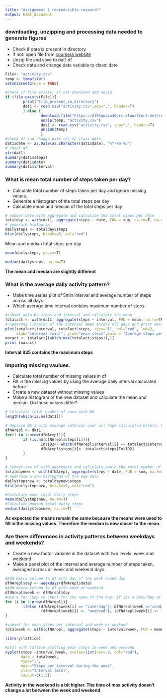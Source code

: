 ```yaml
---
title: "Assignment 1 reproducible research"
output: html_document
---
```


### downloading, unzipping and processing data needed to generate figures  
- Check if data is present in directory  
- If not: open file from [coursera website](https://d396qusza40orc.cloudfront.net/repdata%2Fdata%2Factivity.zip)  
- Unzip file and save to dat1 df  
- Check data and change date variable to class: date

```r
File<- "activity.csv"
temp <- tempfile()
setInternet2(use = TRUE)

#check if file exists, if not download and unzip
if (file.exists(File)){
        print("file_present_in_directory")
        dat1 <- read.csv("activity.csv",sep=",", header=T)
        } else {
                download.file("https://d396qusza40orc.cloudfront.net/repdata%2Fdata%2Factivity.zip", temp, mode="wb")
                unzip(temp, "activity.csv")
                dat1 <- read.csv("activity.csv", sep=",", header=T)
                unlink(temp)
                }
#check df and change date var to class date
dat1$date <- as.Date(as.character(dat1$date), "%Y-%m-%d")
# check df
str(dat1)
summary(dat1$steps)
summary(dat1$date)
summary(dat1$interval)
```

### What is mean total number of steps taken per day?  
- Calculate total number of steps taken per day and ignore missing values.  
- Generate a histogram of the total steps per day  
- Calculate mean and median of the total steps per day

```r
# subset date with aggregate and calculate the total steps per date 
totalday <- with(dat1, aggregate(steps ~ date, FUN = sum, na.rm=F, na.action= na.pass))
# generate histogram
dailysteps <- totalday$steps
hist(dailysteps, breaks=5, col="red")
```

Mean and median total steps per day
```r
mean(dailysteps, na.rm=T)
```
```r
median(dailysteps, na.rm=T)
```

**The mean and median are slightly different**  

### What is the average daily activity pattern?  
- Make time series plot of 5min interval and average number of steps across all days  
- Which average time interval contains maximum number of steps  

```r
#subset data by steps and interval and calculate the mean.
totalact <- with(dat1, aggregate(steps ~ interval, FUN = mean, na.rm=TRUE, na.action= NULL))
# Generate lineplot of the interval mean across all days and print maximum step interval
plot(totalact$interval, totalact$steps, type="l", col="red", lwd=2, 
     xlab="interval (min)", ylab="mean steps",main = "Average steps per interval")
maxact <- totalact[(which.max(totalact$steps)),1]
print (maxact)
```

**Interval 835 contains the maximum steps**  

### Imputing missing vaulues.  
- Calculate total number of missing values in df  
- Fill in the missing values by using the average daily interval calculated before  
- Create a new dataset without missing values
- Make a histogram of the new dataset and calculate the mean and median. Do these values differ? 
```r
# Calculate total number of rows with NA
length(which(is.na(dat1)))

# Replace NA's with average interval over all days calculated before. Use a for loop and change all NA to the average value of that interval for all days together. Save in a new df: dfNArep1
dfNArepl <- dat1
for(i in 1:nrow(dfNArepl)){
        if (is.na(dfNArepl$steps[i])){
                IntID2<- which(dfNArepl$interval[i] == totalact$interval)
                dfNArepl$steps[i]<- totalact$steps[IntID2]
        }
}

# Subset new df with aggregate and calculate again the total number of steps per day.
totaldaynew <- with(dfNArepl, aggregate(steps ~ date, FUN = sum, na.rm=FALSE, na.action= na.pass))
# Generate a new histogram of the new data
dailystepsnew <- totaldaynew$steps
hist(dailystepsnew, breaks=5, col="red")

#Calculate mean total daily steps
mean(dailystepsnew, na.rm=T)
#Calculate median total daily steps
median(dailystepsnew, na.rm=T)
```

**As expected the means remain the same because the means were used to fill in the missing values. Therefore the median is now closer to the mean.**  

### Are there differences in activity patterns between weekdays and weekends?  
- Create a new factor variable in the dataset with two levels: week and weekend  
- Make a panel plot of the interval and average number of steps taken, averaged across all week and weekend days  

```r
#Add extra column to df with day of the week named day
dfNArepl$day <- weekdays(dfNArepl$date)
#Add extra column to df with week or weekend
dfNArepl$week <- dfNArepl$day
#Use a for loop to check for the name of the day: If its a Saturday or Sunday change to weekend, ifnot change to week
for (i in 1:nrow(dfNArepl)){
        ifelse (dfNArepl$week[i] == "zaterdag"|| dfNArepl$week =="zondag",
                (dfNArepl$week[i] <- "weekend"), (dfNArepl$week[i] <- "week"))
}

#subset for mean steps per interval and week or weekend
totalweek <- with(dfNArepl, aggregate(steps ~ interval+week, FUN = mean, na.rm=FALSE, na.action= na.pass))
```

```r
library(lattice)
```

```r
#plot with lattice plotting mean steps in week and weekend
xyplot(steps ~interval|week, scales=list(cex=.8, col="red"),
       data = totalweek,
       type="l",
       main="Steps per interval during the week",
       xlab="Interval (min)", 
       layout=c(1,2))
```

**Activity in the weekend is a bit higher. The time of max activity doesn't change a lot between the week and weekend**  





